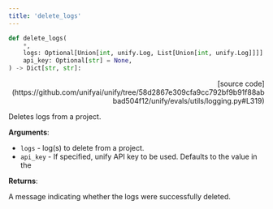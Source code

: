 ```yaml
---
title: 'delete_logs'
---
```


```python
def delete_logs(
    *,
    logs: Optional[Union[int, unify.Log, List[Union[int, unify.Log]]]] = None,
    api_key: Optional[str] = None,
) -> Dict[str, str]:
```

<p align="right">[source code](https://github.com/unifyai/unify/tree/58d2867e309cfa9cc792bf9b91f88abbad504f12/unify/evals/utils/logging.py#L319)</p>

Deletes logs from a project.

**Arguments**:

- `logs` - log(s) to delete from a project.
- `api_key` - If specified, unify API key to be used. Defaults to the value in the



**Returns**:

A message indicating whether the logs were successfully deleted.